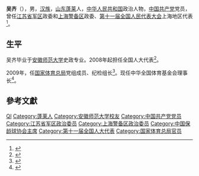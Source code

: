 '''吴齐'''（{{bd|1949年||}}），男，[[汉族|汉族]]，[[山东|山东]][[蓬莱市|蓬莱]]人，[[中华人民共和国|中华人民共和国]]政治人物，[[中国共产党|中国共产党]]党员，曾任[[江苏省军区|江苏省军区]]政委和[[上海警备区|上海警备区]]政委、[[第十一届全国人民代表大会|第十一届全国人民代表大会]]上海地区代表<ref>{{cite web|author=新华网|title=第十一届全国人大代表|url=http://news.xinhuanet.com/ziliao/2008-03/03/content_7708230.htm?node=36628|publisher=新华网|accessdate=2014-01-07|archive-date=2014-01-10|archive-url=https://web.archive.org/web/20140110211415/http://news.xinhuanet.com/ziliao/2008-03/03/content_7708230.htm?node=36628|dead-url=no}}</ref>。

== 生平 ==
吴齐毕业于[[安徽师范大学|安徽师范大学]]史政专业。2008年起担任全国人大代表<ref>{{cite news|title=全国人大代表信息-吴齐|url=http://210.82.31.1:8084/delegate/viewDelegate.action?dbid=112844|accessdate=2013-04-05|newspaper=全国人大网|archive-url=https://web.archive.org/web/20130719044922/http://www.npc.gov.cn/delegate/viewDelegate.action?dbid=112844|archive-date=2013-07-19|dead-url=yes}}</ref>。

2009年，任[[国家体育总局|国家体育总局]]党组成员、纪检组长<ref>{{cite news|title=吴齐任国家体育总局党组成员、纪检组长|url=http://renshi.people.com.cn/GB/64096/64284/8800741.html|publisher=中国共产党新闻网|date=2009-02-13|accessdate=2017-08-12|archive-date=2016-04-03|archive-url=https://web.archive.org/web/20160403194056/http://renshi.people.com.cn/GB/64096/64284/8800741.html|dead-url=no}}</ref>。现任中华全国体育基金会理事长<ref>{{cite news|title=吴齐当选为中华全国体育基金会理事长|url=http://renshi.people.com.cn/n/2013/1224/c139617-23927448.html|publisher=人民网|date=2013-12-24|accessdate=2017-08-12|archive-date=2014-04-01|archive-url=https://web.archive.org/web/20140401071715/http://renshi.people.com.cn/n/2013/1224/c139617-23927448.html|dead-url=no}}</ref>。

== 參考文獻 ==
{{reflist}}

{{中国政治人物小作品}}

{{Authority control}}
{{DEFAULTSORT:Wu吴}}
[[Category:吴姓|QI]]
[[Category:蓬莱人|Category:蓬莱人]]
[[Category:安徽师范大学校友|Category:安徽师范大学校友]]
[[Category:中国共产党党员|Category:中国共产党党员]]
[[Category:江苏省军区政治委员|Category:江苏省军区政治委员]]
[[Category:上海警备区政治委员|Category:上海警备区政治委员]]
[[Category:中国保龄球协会主席|Category:中国保龄球协会主席]]
[[Category:第十一届全国人大代表|Category:第十一届全国人大代表]]
[[Category:国家体育总局官员|Category:国家体育总局官员]]